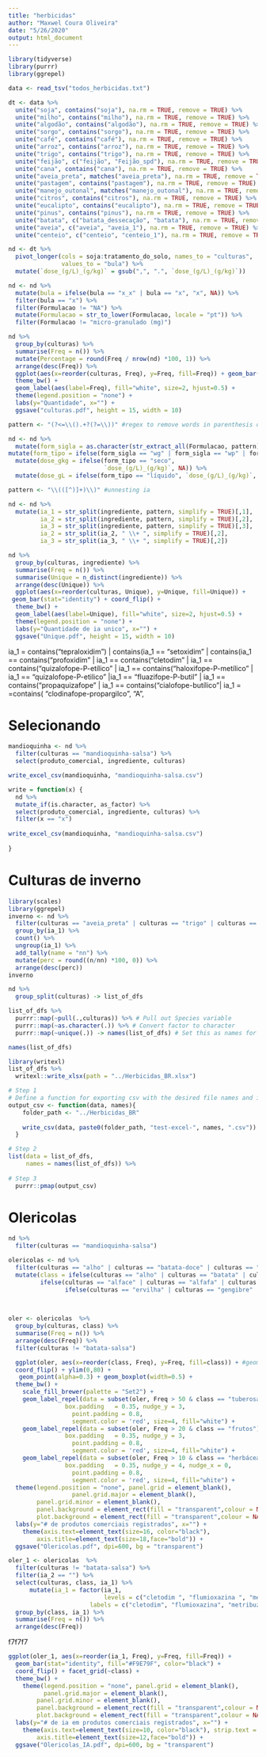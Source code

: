 ```yaml
---
title: "herbicidas"
author: "Maxwel Coura Oliveira"
date: "5/26/2020"
output: html_document
---
```


```r
library(tidyverse)
library(purrr)
library(ggrepel)
```

```r
data <- read_tsv("todos_herbicidas.txt")
```

```r
dt <- data %>% 
  unite("soja", contains("soja"), na.rm = TRUE, remove = TRUE) %>% 
  unite("milho", contains("milho"), na.rm = TRUE, remove = TRUE) %>% 
  unite("algodão", contains("algodão"), na.rm = TRUE, remove = TRUE) %>% 
  unite("sorgo", contains("sorgo"), na.rm = TRUE, remove = TRUE) %>% 
  unite("café", contains("café"), na.rm = TRUE, remove = TRUE) %>% 
  unite("arroz", contains("arroz"), na.rm = TRUE, remove = TRUE) %>% 
  unite("trigo", contains("trigo"), na.rm = TRUE, remove = TRUE) %>% 
  unite("feijão", c("feijão", "Feijão_spd"), na.rm = TRUE, remove = TRUE) %>% 
  unite("cana", contains("cana"), na.rm = TRUE, remove = TRUE) %>%   
  unite("aveia_preta", matches("aveia_preta"), na.rm = TRUE, remove = TRUE) %>%  
  unite("pastagem", contains("pastagem"), na.rm = TRUE, remove = TRUE) %>%  
  unite("manejo_outonal", matches("manejo_outonal"), na.rm = TRUE, remove = TRUE) %>%  
  unite("citros", contains("citros"), na.rm = TRUE, remove = TRUE) %>%  
  unite("eucalipto", contains("eucalipto"), na.rm = TRUE, remove = TRUE) %>% 
  unite("pinus", contains("pinus"), na.rm = TRUE, remove = TRUE) %>% 
  unite("batata", c("batata_dessecação", "batata"), na.rm = TRUE, remove = TRUE) %>% 
  unite("aveia", c("aveia", "aveia_1"), na.rm = TRUE, remove = TRUE) %>%
  unite("centeio", c("centeio", "centeio_1"), na.rm = TRUE, remove = TRUE) %>%  unite("seringueira", contains("seringueira"), na.rm = TRUE, remove = TRUE) 
```






```r
nd <- dt %>% 
  pivot_longer(cols = soja:tratamento_do_solo, names_to = "culturas", 
               values_to = "bula") %>% 
  mutate(`dose_(g/L)_(g/kg)` = gsub(",", ".", `dose_(g/L)_(g/kg)`))
```


```r
nd <- nd %>% 
  mutate(bula = ifelse(bula == "x_x" | bula == "x", "x", NA)) %>% 
  filter(bula == "x") %>% 
  filter(Formulacao != "NA") %>% 
  mutate(Formulacao = str_to_lower(Formulacao, locale = "pt")) %>% 
  filter(Formulacao != "micro-granulado (mg)")
```


```r
nd %>% 
  group_by(culturas) %>% 
  summarise(Freq = n()) %>% 
  mutate(Percentage = round(Freq / nrow(nd) *100, 1)) %>% 
  arrange(desc(Freq)) %>% 
  ggplot(aes(x=reorder(culturas, Freq), y=Freq, fill=Freq)) + geom_bar(stat="identity") + coord_flip() +
  theme_bw() +
  geom_label(aes(label=Freq), fill="white", size=2, hjust=0.5) +
  theme(legend.position = "none") +
  labs(y="Quantidade", x="") +
  ggsave("culturas.pdf", height = 15, width = 10)
```


```r
pattern <- "(?<=\\().+?(?=\\))" #regex to remove words in parenthesis of formulations

nd <- nd %>% 
  mutate(form_sigla = as.character(str_extract_all(Formulacao, pattern))) %>% 
mutate(form_tipo = ifelse(form_sigla == "wg" | form_sigla == "wp" | form_sigla == "sp" | form_sigla == "gr" | form_sigla == "gr", "seco",                                   "líquido")) %>% 
  mutate(dose_gkg = ifelse(form_tipo == "seco", 
                           `dose_(g/L)_(g/kg)`, NA)) %>% 
  mutate(dose_gL = ifelse(form_tipo == "líquido", `dose_(g/L)_(g/kg)`, NA))
```


```r
pattern <- "\\(([^)]+)\\)" #unnesting ia

nd <- nd %>%  
  mutate(ia_1 = str_split(ingrediente, pattern, simplify = TRUE)[,1],
         ia_2 = str_split(ingrediente, pattern, simplify = TRUE)[,2],
         ia_3 = str_split(ingrediente, pattern, simplify = TRUE)[,3],
         ia_2 = str_split(ia_2, " \\+ ", simplify = TRUE)[,2],
         ia_3 = str_split(ia_3, " \\+ ", simplify = TRUE)[,2])
```



```r
nd %>% 
  group_by(culturas, ingrediente) %>% 
  summarise(Freq = n()) %>% 
  summarise(Unique = n_distinct(ingrediente)) %>% 
  arrange(desc(Unique)) %>% 
  ggplot(aes(x=reorder(culturas, Unique), y=Unique, fill=Unique)) + 
 geom_bar(stat="identity") + coord_flip() +
  theme_bw() +
  geom_label(aes(label=Unique), fill="white", size=2, hjust=0.5) +
  theme(legend.position = "none") +
  labs(y="Quantidade de ia unico", x="") +
  ggsave("Unique.pdf", height = 15, width = 10)
```


ia_1 = contains("tepraloxidim") | contains(ia_1 == "setoxidim" | contains(ia_1 == contains("profoxidim" | ia_1 == contains("cletodim" | ia_1 == contains("quizalofope-P-etílico" | ia_1 == contains("haloxifope-P-metílico" | ia_1 == "quizalofope-P-etilico" |ia_1 == "fluazifope-P-butil" | ia_1 == contains("propaquizafope" | ia_1 == contains("cialofope-butílico"| ia_1 = =contains( "clodinafope-propargilco", "A",



# Selecionando 

```r
mandioquinha <- nd %>% 
  filter(culturas == "mandioquinha-salsa") %>% 
  select(produto_comercial, ingrediente, culturas)

write_excel_csv(mandioquinha, "mandioquinha-salsa.csv")
```

```r
write = function(x) {
  nd %>% 
  mutate_if(is.character, as_factor) %>% 
  select(produto_comercial, ingrediente, culturas) %>% 
  filter(x == "x")
  
write_excel_csv(mandioquinha, "mandioquinha-salsa.csv")
  
}

```


# Culturas de inverno

```r
library(scales)
library(ggrepel)
inverno <- nd %>% 
  filter(culturas == "aveia_preta" | culturas == "trigo" | culturas == "centeio" | culturas == "cevada" | culturas == "triticale" | culturas == "aveia") %>% 
  group_by(ia_1) %>% 
  count() %>% 
  ungroup(ia_1) %>% 
  add_tally(name = "nn") %>% 
  mutate(perc = round((n/nn) *100, 0)) %>% 
  arrange(desc(perc))
inverno
```


```r
nd %>% 
  group_split(culturas) -> list_of_dfs
```

```r
list_of_dfs %>%
  purrr::map(~pull(.,culturas)) %>% # Pull out Species variable
  purrr::map(~as.character(.)) %>% # Convert factor to character
  purrr::map(~unique(.)) -> names(list_of_dfs) # Set this as names for list members

names(list_of_dfs)
```

```r
library(writexl)
list_of_dfs %>%
  writexl::write_xlsx(path = "../Herbicidas_BR.xlsx")
```

```r
# Step 1
# Define a function for exporting csv with the desired file names and into the right path
output_csv <- function(data, names){ 
    folder_path <- "../Herbicidas_BR"
    
    write_csv(data, paste0(folder_path, "test-excel-", names, ".csv"))
  }

# Step 2
list(data = list_of_dfs,
     names = names(list_of_dfs)) %>% 
  
# Step 3
  purrr::pmap(output_csv) 
```

# Olericolas

```r
nd %>% 
  filter(culturas == "mandioquinha-salsa")
```

 
```r
olericolas <- nd %>% 
  filter(culturas == "alho" | culturas == "batata-doce" | culturas == "cebola" | culturas            == "cenoura" | culturas == "batata" | culturas == "batata-salsa" | culturas ==             "batata_yacon" | culturas == "salsa" | culturas == "coentro" | culturas ==                 "gengibre" | culturas == "coentro" | culturas == "inhame" | culturas ==                    "mandioca" | culturas == "melancia" | culturas == "beterraba" | culturas ==                "berinjela" | culturas == "nabo" | culturas == "rabanete" | culturas == "alfafa"           | culturas == "alface" | culturas == "brocolis" | culturas == "couve-flor" |               culturas == "escarola" | culturas == "espinafre" | culturas == "repolho" |                 culturas == "ervilha" | culturas == "jiló" | culturas == "lentilha" | culturas ==           "melão" | culturas == "morango" | culturas == "pimenta" | culturas == "pimentão"           | culturas == "quibo" | culturas == "tomate" | culturas == "mandioquinha-salsa") %>%
  mutate(class = ifelse(culturas == "alho" | culturas == "batata" | culturas == "batata-doce" | culturas == "batata_yacon" | culturas == "beterraba" | culturas == "cebola" | culturas == "cenoura" | culturas == "inhame" | culturas == "mandioquinha-salsa" | culturas == "mandioca" | culturas == "nabo" | culturas == "rabanete", "tuberosas", 
         ifelse(culturas == "alface" | culturas == "alfafa" | culturas == "brocolis" | culturas == "couve-flor" | culturas == "escarola" | culturas == "espinafre" | culturas == "coentro" | culturas == "repolho" | culturas == "salsa", "herbáceas", 
                ifelse(culturas == "ervilha" | culturas == "gengibre" | culturas == "berinjela" | culturas == "jiló" | culturas == "lentilha" | culturas == "melancia" | culturas == "melão" | culturas == "morango" | culturas == "pimenta" | culturas == "pimentão" | culturas == "quiabo" | culturas == "tomate", "frutos", NA))))
  
  
```


```r
oler <- olericolas  %>% 
  group_by(culturas, class) %>% 
  summarise(Freq = n()) %>% 
  arrange(desc(Freq)) %>% 
  filter(culturas != "batata-salsa") 

  ggplot(oler, aes(x=reorder(class, Freq), y=Freq, fill=class)) + #geom_bar(stat="identity") +      
  coord_flip() + ylim(0,80) +
   geom_point(alpha=0.3) + geom_boxplot(width=0.5) +
  theme_bw() + 
    scale_fill_brewer(palette = "Set2") +
    geom_label_repel(data = subset(oler, Freq > 50 & class == "tuberosas"), aes(label=culturas),
                box.padding   = 0.35, nudge_y = 3,
                  point.padding = 0.8,
                  segment.color = 'red', size=4, fill="white") +
    geom_label_repel(data = subset(oler, Freq > 20 & class == "frutos"), aes(label=culturas),
                box.padding   = 0.35, nudge_y = 3,
                  point.padding = 0.8,
                  segment.color = 'red', size=4, fill="white") +
    geom_label_repel(data = subset(oler, Freq > 10 & class == "herbáceas"), aes(label=culturas),
                box.padding   = 0.35, nudge_y = 4, nudge_x = 0,
                  point.padding = 0.8,
                  segment.color = 'red', size=4, fill="white") +
  theme(legend.position = "none", panel.grid = element_blank(),
                  panel.grid.major = element_blank(), 
        panel.grid.minor = element_blank(),
        panel.background = element_rect(fill = "transparent",colour = NA),
        plot.background = element_rect(fill = "transparent",colour = NA)) +
  labs(y="# de produtos comerciais registrados", x="") +
    theme(axis.text=element_text(size=16, color="black"), 
        axis.title=element_text(size=18,face="bold")) +
  ggsave("Olericolas.pdf", dpi=600, bg = "transparent")
```




```r
oler_1 <- olericolas  %>% 
  filter(culturas != "batata-salsa") %>% 
  filter(ia_2 == "") %>% 
  select(culturas, class, ia_1) %>% 
      mutate(ia_1 = factor(ia_1, 
                           levels = c("cletodim ", "flumioxazina ", "metribuzim ", "dicloreto de paraquate ", "Glufosinato - sal de amônio ", "fluazifope-P-butilico ", "linurom ", "clomazona ", "glifosato-sal de potássio ", "pendimetalina ", "trifluralina ", "quizalofope-P-etilico ", "Dibrometo de diquate ", "carfentrazona-etilica ", "Paraquate ", "fenoxaprope-P-etilico ", "Ametrina ", "saflufenacil ", "oxidiazona ", "Metam-sodico ", "isoxaflutol ", "ioxinil ", "piraflufem ", "oxifluorfem ", "metolacloro ", "metamitrona ", "glifosato-sal de amônio ", "glifosato ", "flazasulfurom ", "diurom ", 	"oxadiazona "), 
                       labels = c("cletodim", "flumioxazina", "metribuzim", "dicloreto de paraquate", "glufosinato - sal de amônio", "fluazifope-P-butílico", "linurom", "clomazona", "glifosato-sal de potássio", "pendimetalina", "trifluralina", "quizalofope-P-etilico", "dibrometo de diquate", "carfentrazona-etilica", "paraquate", "fenoxaprope-P-etilico", "ametrina", "saflufenacil", "oxidiazona", "metam-sodico", "isoxaflutol", "ioxinil", "piraflufem", "oxifluorfem", "metolacloro", "metamitrona", "glifosato-sal de amônio", "glifosato", "flazasulfurom", "diurom", "oxadiazona"))) %>% 
  group_by(class, ia_1) %>% 
  summarise(Freq = n()) %>% 
  arrange(desc(Freq))
```
f7f7f7

```r
ggplot(oler_1, aes(x=reorder(ia_1, Freq), y=Freq, fill=Freq)) +
  geom_bar(stat="identity", fill="#F9E79F", color="black") +      
  coord_flip() + facet_grid(~class) +
  theme_bw() +
    theme(legend.position = "none", panel.grid = element_blank(),
          panel.grid.major = element_blank(), 
        panel.grid.minor = element_blank(),
        panel.background = element_rect(fill = "transparent",colour = NA),
        plot.background = element_rect(fill = "transparent",colour = NA)) +
  labs(y="# de ia em produtos comerciais registrados", x="") +
    theme(axis.text=element_text(size=10, color="black"), strip.text = element_text(size=12,face="bold"),
        axis.title=element_text(size=12,face="bold")) +
  ggsave("Olericolas_IA.pdf", dpi=600, bg = "transparent")
```

